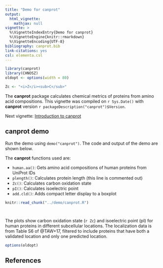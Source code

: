 ```yaml
---
title: "Demo for canprot"
output:
  html_vignette:
    mathjax: null
vignette: >
  %\VignetteIndexEntry{Demo for canprot}
  %\VignetteEngine{knitr::rmarkdown}
  %\VignetteEncoding{UTF-8}
bibliography: canprot.bib
link-citations: yes
csl: elementa.csl
---
```


```r
library(canprot)
library(CHNOSZ)
oldopt <- options(width = 80)
```

```r
Zc <- "<i>Z</i><sub>C</sub>"
```

The **canprot** package calculates chemical metrics of proteins from amino acid compositions.
This vignette was compiled on `r Sys.Date()` with **canprot** version `r packageDescription("canprot")$Version`.

Next vignette: [Introduction to canprot](introduction.html)

## canprot demo

Run the demo using `demo("canprot")`.
The code and output of the demo are shown below.

The **canprot** functions used are:

- `human.aa()`: Gets amino acid compositions of human proteins from UniProt IDs
- `plength()`: Calculates protein length (this line is commented out)
- `Zc()`: Calculates carbon oxidation state
- `pI()`: Calculates isoelectric point
- `add.cld()`: Adds compact letter display to a boxplot

```r
knitr::read_chunk("../demo/canprot.R")
```

```r
```

```r
```

The plots show carbon oxidation state (`r Zc`) and isoelectric point (pI) for human proteins in different subcellular locations.
The localization data is from Table S6 of @TAW+17, filtered to include proteins that have both a validated location and only one predicted location.

```r
options(oldopt)
```

## References

